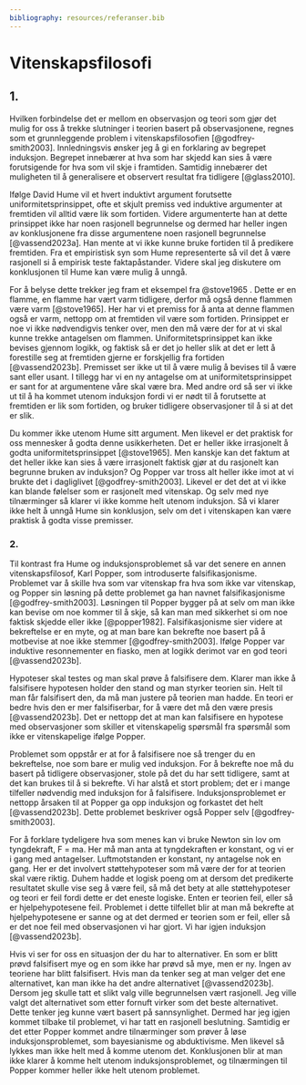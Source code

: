 ```yaml
--- 
bibliography: resources/referanser.bib
---
```


# Vitenskapsfilosofi

## 1.

Hvilken forbindelse det er mellom en observasjon og teori som gjør det mulig for oss å trekke slutninger i teorien basert på observasjonene, regnes som et grunnleggende problem i vitenskapsfilosofien [@godfrey-smith2003]. Innledningsvis ønsker jeg å gi en forklaring av begrepet induksjon. Begrepet innebærer at hva som har skjedd kan sies å være forutsigende for hva som vil skje i framtiden. Samtidig innebærer det muligheten til å generalisere et observert resultat fra tidligere [@glass2010].

Ifølge David Hume vil et hvert induktivt argument forutsette uniformitetsprinsippet, ofte et skjult premiss ved induktive argumenter at fremtiden vil alltid være lik som fortiden. Videre argumenterte han at dette prinsippet ikke har noen rasjonell begrunnelse og dermed har heller ingen av konklusjonene fra disse argumentene noen rasjonell begrunnelse [@vassend2023a]. Han mente at vi ikke kunne bruke fortiden til å predikere fremtiden. Fra et empiristisk syn som Hume representerte så vil det å være rasjonell si å empirisk teste faktapåstander. Videre skal jeg diskutere om konklusjonen til Hume kan være mulig å unngå.

For å belyse dette trekker jeg fram et eksempel fra @stove1965 . Dette er en flamme, en flamme har vært varm tidligere, derfor må også denne flammen være varm [@stove1965]. Her har vi et premiss for å anta at denne flammen også er varm, nettopp om at fremtiden vil være som fortiden. Prinsippet er noe vi ikke nødvendigvis tenker over, men den må være der for at vi skal kunne trekke antagelsen om flammen. Uniformitetsprinsippet kan ikke bevises gjennom logikk, og faktisk så er det jo heller slik at det er lett å forestille seg at fremtiden gjerne er forskjellig fra fortiden [@vassend2023b]. Premisset ser ikke ut til å være mulig å bevises til å være sant eller usant. I tillegg har vi en ny antagelse om at uniformitetsprinsippet er sant for at argumentene våre skal være bra. Med andre ord så ser vi ikke ut til å ha kommet utenom induksjon fordi vi er nødt til å forutsette at fremtiden er lik som fortiden, og bruker tidligere observasjoner til å si at det er slik.

Du kommer ikke utenom Hume sitt argument. Men likevel er det praktisk for oss mennesker å godta denne usikkerheten. Det er heller ikke irrasjonelt å godta uniformitetsprinsippet [@stove1965]. Men kanskje kan det faktum at det heller ikke kan sies å være irrasjonelt faktisk gjør at du rasjonelt kan begrunne bruken av induksjon? Og Popper var tross alt heller ikke imot at vi brukte det i dagliglivet [@godfrey-smith2003]. Likevel er det det at vi ikke kan blande følelser som er rasjonelt med vitenskap. Og selv med nye tilnærminger så klarer vi ikke komme helt utenom induksjon. Så vi klarer ikke helt å unngå Hume sin konklusjon, selv om det i vitenskapen kan være praktisk å godta visse premisser.

### 2.

Til kontrast fra Hume og induksjonsproblemet så var det senere en annen vitenskapsfilosof, Karl Popper, som introduserte falsifikasjonisme. Problemet var å skille hva som var vitenskap fra hva som ikke var vitenskap, og Popper sin løsning på dette problemet ga han navnet falsifikasjonisme [@godfrey-smith2003]. Løsningen til Popper bygger på at selv om man ikke kan bevise om noe kommer til å skje, så kan man med sikkerhet si om noe faktisk skjedde eller ikke [@popper1982]. Falsifikasjonisme sier videre at bekreftelse er en myte, og at man bare kan bekrefte noe basert på å motbevise at noe ikke stemmer [@godfrey-smith2003]. Ifølge Popper var induktive resonnementer en fiasko, men at logikk derimot var en god teori [@vassend2023b].

Hypoteser skal testes og man skal prøve å falsifisere dem. Klarer man ikke å falsifisere hypotesen holder den stand og man styrker teorien sin. Helt til man får falsifisert den, da må man justere på teorien man hadde. En teori er bedre hvis den er mer falsifiserbar, for å være det må den være presis [@vassend2023b]. Det er nettopp det at man kan falsifisere en hypotese med observasjoner som skiller et vitenskapelig spørsmål fra spørsmål som ikke er vitenskapelige ifølge Popper.

Problemet som oppstår er at for å falsifisere noe så trenger du en bekreftelse, noe som bare er mulig ved induksjon. For å bekrefte noe må du basert på tidligere observasjoner, stole på det du har sett tidligere, samt at det kan brukes til å si bekrefte. Vi har alstå et stort problem; det er i mange tilfeller nødvendig med induksjon for å falsifisere. Induksjonsproblemet er nettopp årsaken til at Popper ga opp induksjon og forkastet det helt [@vassend2023b]. Dette problemet beskriver også Popper selv [@godfrey-smith2003].

For å forklare tydeligere hva som menes kan vi bruke Newton sin lov om tyngdekraft, F = ma. Her må man anta at tyngdekraften er konstant, og vi er i gang med antagelser. Luftmotstanden er konstant, ny antagelse nok en gang. Her er det involvert støttehypoteser som må være der for at teorien skal være riktig. Duhem hadde et logisk poeng om at dersom det predikerte resultatet skulle vise seg å være feil, så må det bety at alle støttehypoteser og teori er feil fordi dette er det eneste logiske. Enten er teorien feil, eller så er hjelpehypotesene feil. Problemet i dette tilfellet blir at man må bekrefte at hjelpehypotesene er sanne og at det dermed er teorien som er feil, eller så er det noe feil med observasjonen vi har gjort. Vi har igjen induksjon [@vassend2023b].

Hvis vi ser for oss en situasjon der du har to alternativer. En som er blitt prøvd falsifisert mye og en som ikke har prøvd så mye, men er ny. Ingen av teoriene har blitt falsifisert. Hvis man da tenker seg at man velger det ene alternativet, kan man ikke ha det andre alternativet [@vassend2023b]. Dersom jeg skulle tatt et slikt valg ville begrunnelsen vært rasjonell. Jeg ville valgt det alternativet som etter fornuft virker som det beste alternativet. Dette tenker jeg kunne vært basert på sannsynlighet. Dermed har jeg igjen kommet tilbake til problemet, vi har tatt en rasjonell beslutning. Samtidig er det etter Popper kommet andre tilnærminger som prøver å løse induksjonsproblemet, som bayesianisme og abduktivisme. Men likevel så lykkes man ikke helt med å komme utenom det. Konklusjonen blir at man ikke klarer å komme helt utenom induksjonsproblemet, og tilnærmingen til Popper kommer heller ikke helt utenom problemet.




